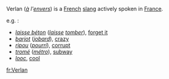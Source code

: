 Verlan (''[[à]] l'[[envers]]'') is a [[French]] [[slang]] actively spoken in [[France]].

e.g. :
*''[[laisse béton]]'' (''[[laisse]]'' ''[[tomber]]''), [[forget it]]
*''[[barjot]]'' (''[[jobard]]''), [[crazy]]
*''[[ripou]]'' (''[[pourri]]''), [[corrupt]]
*''[[tromé]]'' (''[[métro]]''), [[subway]]
*''[[looc]]'', [[cool]]

[[fr:Verlan]]